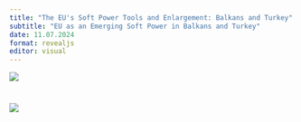 ```yaml
---
title: "The EU's Soft Power Tools and Enlargement: Balkans and Turkey"
subtitle: "EU as an Emerging Soft Power in Balkans and Turkey"
date: 11.07.2024
format: revealjs
editor: visual
---
```


![](images/WhatsApp%20Image%202025-05-29%20at%204.36.27%20PM.jpeg)

# ![](images/week%205.png)
